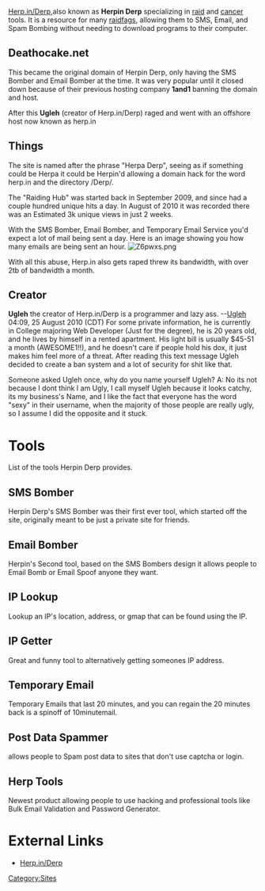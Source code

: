 {{quote|go go go keep your﻿ b webbsite up <3|The comment which made Herp.in/Derp expand}}

[http://Herp.in/Derp Herp.in/Derp],also known as '''Herpin Derp''' specializing in [[raid]] and [[cancer]] tools. It is a resource for many [[raidfag]]s, allowing them to SMS, Email, and Spam Bombing without needing to download programs to their computer.

==Deathocake.net==
This became the original domain of Herpin Derp, only having the SMS Bomber and Email Bomber at the time. It was very popular until it closed down because of their previous hosting company '''1and1''' banning the domain and host.

After this '''Ugleh''' (creator of Herp.in/Derp) raged and went with an offshore host now known as herp.in

==Things==

The site is named after the phrase "Herpa Derp", seeing as if something could be Herpa it could be Herpin'd allowing a domain hack for the word herp.in and the directory /Derp/.

The "Raiding Hub" was started back in September 2009, and since had a couple hundred unique hits a day. In August of 2010 it was recorded there was an Estimated 3k unique views in just 2 weeks.

With the SMS Bomber, Email Bomber, and Temporary Email Service you'd expect a lot of mail being sent a day. Here is an image showing you how many emails are being sent an hour.
[[File:Z6pwxs.png]]

With all this abuse, Herp.in also gets raped threw its bandwidth, with over 2tb of bandwidth a month.
==Creator==
'''Ugleh''' the creator of Herp.in/Derp is a programmer and lazy ass.
--[[User:Ugleh|Ugleh]] 04:09, 25 August 2010 (CDT)
For some private information, he is currently in College majoring Web Developer (Just for the degree), he is 20 years old, and he lives by himself in a rented apartment. His light bill is usually $45-51 a month (AWESOME1!!), and he doesn't care if people hold his dox, it just makes him feel more of a threat.
{{quote|You better close your herp.in site or I will keep bombing your phone|A bombed message from Ugleh's phone (user now V&'d from site lol)}}
After reading this text message Ugleh decided to create a ban system and a lot of security for shit like that.

Someone asked Ugleh once, why do you name yourself Ugleh?
A: No its not because I dont think I am Ugly, I call myself Ugleh because it looks catchy, its my business's Name, and I like the fact that everyone has the word "sexy" in their username, when the majority of those people are really ugly, so I assume I did the opposite and it stuck.

=Tools=
List of the tools Herpin Derp provides.

==SMS Bomber==
Herpin Derp's SMS Bomber was their first ever tool, which started off the site, originally meant to be just a private site for friends.
==Email Bomber==
Herpin's Second tool, based on the SMS Bombers design it allows people to Email Bomb or Email Spoof anyone they want.
==IP Lookup==
Lookup an IP's location, address, or gmap that can be found using the IP.
==IP Getter==
Great and funny tool to alternatively getting someones IP address.
==Temporary Email==
Temporary Emails that last 20 minutes, and you can regain the 20 minutes back is a spinoff of 10minutemail.
==Post Data Spammer==
allows people to Spam post data to sites that don't use captcha or login.
==Herp Tools==
Newest product allowing people to use hacking and professional tools like Bulk Email Validation and Password Generator.
=External Links=
*[http://Herp.in/Derp Herp.in/Derp]

[[Category:Sites]]